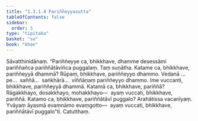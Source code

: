 ```yaml
---
title: "1.3.1.4 Pariññeyyasutta"
tableOfContents: false
sidebar:
  order: 5
type: "tipitaka"
basket: "su"
book: "khan"
---
```



<DynamicBreadcrumb />

<Division number="106" book="khan" bookNo="13" page="130">

<Paragraph number="664" book="khan">
Sāvatthinidānaṃ. “Pariññeyye ca, bhikkhave, dhamme desessāmi pariññañca pariññātāviñca puggalaṃ. Taṃ suṇātha. Katame ca, bhikkhave, pariññeyyā dhammā? Rūpaṃ, bhikkhave, pariññeyyo dhammo. Vedanā …pe…  saññā…  saṅkhārā…  viññāṇaṃ pariññeyyo dhammo. Ime vuccanti, bhikkhave, pariññeyyā dhammā. Katamā ca, bhikkhave, pariññā? Rāgakkhayo, dosakkhayo, mohakkhayo—  ayaṃ vuccati, bhikkhave, pariññā. Katamo ca, bhikkhave, pariññātāvī puggalo? Arahātissa vacanīyaṃ. Yvāyaṃ āyasmā evaṃnāmo evaṃgotto—  ayaṃ vuccati, bhikkhave, pariññātāvī puggalo”ti.

</Paragraph>
</Division>

<Paragraph number="665" type="center" book="khan">
Catutthaṃ.
</Paragraph>